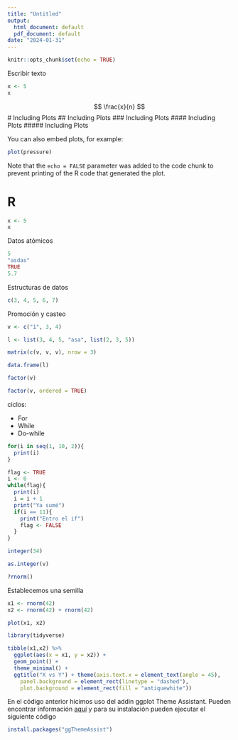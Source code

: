 ```yaml
---
title: "Untitled"
output:
  html_document: default
  pdf_document: default
date: "2024-01-31"
---
```


```r
knitr::opts_chunk$set(echo = TRUE)
```

Escribir texto

```r
x <- 5
x
```

$$
\frac{x}{n}
$$
# Including Plots
## Including Plots
### Including Plots
#### Including Plots
##### Including Plots

You can also embed plots, for example:

```r
plot(pressure)
```

Note that the `echo = FALSE` parameter was added to the code chunk to prevent printing of the R code that generated the plot.


# R

```r
x <- 5
x
```

Datos atómicos

```r
5
"asdas"
TRUE
5.7
```

Estructuras de datos

```r
c(3, 4, 5, 6, 7)
```

Promoción y casteo

```r
v <- c("1", 3, 4)
```

```r
l <- list(3, 4, 5, "asa", list(2, 3, 5))
```

```r
matrix(c(v, v, v), nrow = 3)
```
```r
data.frame(l)
```
```r
factor(v)
```

```r
factor(v, ordered = TRUE)
```

ciclos: 

+ For
+ While
+ Do-while

```r
for(i in seq(1, 10, 2)){
  print(i)
}
```
```r
flag <- TRUE
i <- 0
while(flag){
  print(i)
  i = i + 1
  print("Ya sumé")
  if(i == 11){
    print("Entro el if")
    flag <- FALSE
  }
}
```
```r
integer(34)
```

```r
as.integer(v)
```

```r
?rnorm()
```

Establecemos una semilla

```r
x1 <- rnorm(42)
x2 <- rnorm(42) + rnorm(42)
```

```r
plot(x1, x2)
```


```r
library(tidyverse)

tibble(x1,x2) %>% 
  ggplot(aes(x = x1, y = x2)) + 
  geom_point() + 
  theme_minimal() + 
  ggtitle("X vs Y") + theme(axis.text.x = element_text(angle = 45),
    panel.background = element_rect(linetype = "dashed"),
    plot.background = element_rect(fill = "antiquewhite"))
```

En el código anterior hicimos uso del addin ggplot Theme Assistant. Pueden encontrar información [aquí](https://github.com/calligross/ggthemeassist) y para su instalación pueden ejecutar el siguiente código

```r
install.packages("ggThemeAssist")
```

